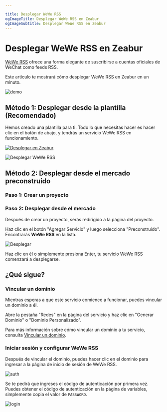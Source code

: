 ```yaml
---

title: Desplegar WeWe RSS
ogImageTitle: Desplegar WeWe RSS en Zeabur
ogImageSubtitle: Desplegar WeWe RSS en Zeabur
---
```


# Desplegar WeWe RSS en Zeabur

[WeWe RSS](https://github.com/cooderl/wewe-rss) ofrece una forma elegante de suscribirse a cuentas oficiales de WeChat como feeds RSS.

Este artículo te mostrará cómo desplegar WeWe RSS en Zeabur en un minuto.

![demo](https://raw.githubusercontent.com/cooderl/wewe-rss/main/assets/preview1.png)

## Método 1: Desplegar desde la plantilla (Recomendado)

Hemos creado una plantilla para ti. Todo lo que necesitas hacer es hacer clic en el botón de abajo, y tendrás un servicio WeWe RSS en funcionamiento.

[![Desplegar en Zeabur](https://zeabur.com/button.svg)](https://zeabur.com/templates/DI9BBD)

![Desplegar WeWe RSS](/marketplace/wewe-rss/template.png)

## Método 2: Desplegar desde el mercado preconstruido

### Paso 1: Crear un proyecto

<CreateProject />

### Paso 2: Desplegar desde el mercado

Después de crear un proyecto, serás redirigido a la página del proyecto.

Haz clic en el botón "Agregar Servicio" y luego selecciona "Preconstruido". Encontrarás **WeWe RSS** en la lista.

![Desplegar](/marketplace/wewe-rss/deploy.png)

Haz clic en él o simplemente presiona Enter, tu servicio WeWe RSS comenzará a desplegarse.

## ¿Qué sigue?

### Vincular un dominio

Mientras esperas a que este servicio comience a funcionar, puedes vincular un dominio a él.

Abre la pestaña "Redes" en la página del servicio y haz clic en "Generar Dominio" o "Dominio Personalizado".

Para más información sobre cómo vincular un dominio a tu servicio, consulta [Vincular un dominio](/deploy/domain-binding).

### Iniciar sesión y configurar WeWe RSS

Después de vincular el dominio, puedes hacer clic en el dominio para ingresar a la página de inicio de sesión de WeWe RSS.

![auth](/marketplace/wewe-rss/auth.png)

Se te pedirá que ingreses el código de autenticación por primera vez. Puedes obtener el código de autenticación en la página de variables, simplemente copia el valor de `PASSWORD`.

![login](/marketplace/wewe-rss/copy.png)

